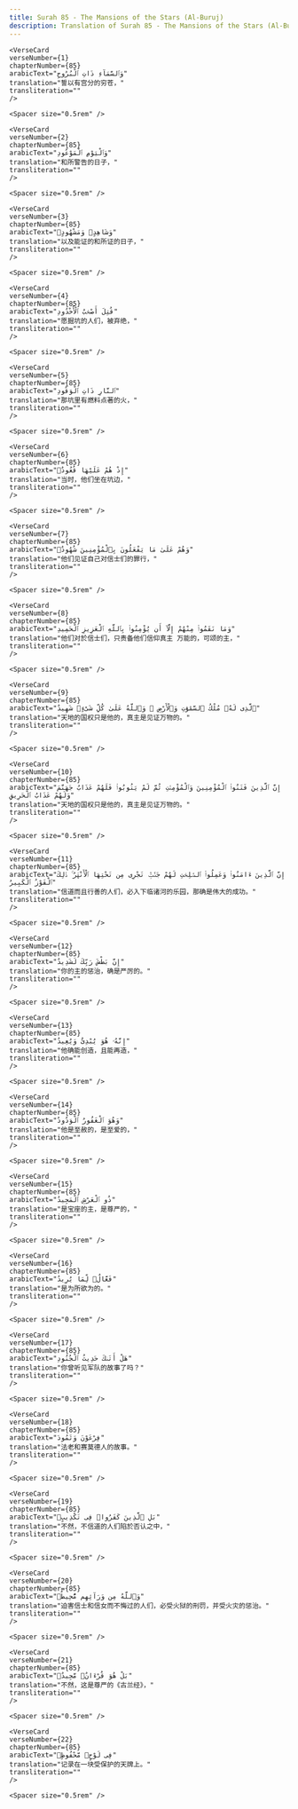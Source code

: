 ```yaml
---
title: Surah 85 - The Mansions of the Stars (Al-Buruj)  
description: Translation of Surah 85 - The Mansions of the Stars (Al-Buruj) in Chinese
---
```







    <VerseCard 
    verseNumber={1}
    chapterNumber={85}
    arabicText="وَٱلسَّمَآءِ ذَاتِ ٱلْبُرُوجِ"
    translation="誓以有宫分的穷苍，"
    transliteration=""
    />

    <Spacer size="0.5rem" />
                
    <VerseCard 
    verseNumber={2}
    chapterNumber={85}
    arabicText="وَٱلْيَوْمِ ٱلْمَوْعُودِ"
    translation="和所警告的日子，"
    transliteration=""
    />

    <Spacer size="0.5rem" />
                
    <VerseCard 
    verseNumber={3}
    chapterNumber={85}
    arabicText="وَشَاهِدٍۢ وَمَشْهُودٍۢ"
    translation="以及能证的和所证的日子，"
    transliteration=""
    />

    <Spacer size="0.5rem" />
                
    <VerseCard 
    verseNumber={4}
    chapterNumber={85}
    arabicText="قُتِلَ أَصْحَٰبُ ٱلْأُخْدُودِ"
    translation="愿掘坑的人们，被弃绝，"
    transliteration=""
    />

    <Spacer size="0.5rem" />
                
    <VerseCard 
    verseNumber={5}
    chapterNumber={85}
    arabicText="ٱلنَّارِ ذَاتِ ٱلْوَقُودِ"
    translation="那坑里有燃料点著的火，"
    transliteration=""
    />

    <Spacer size="0.5rem" />
                
    <VerseCard 
    verseNumber={6}
    chapterNumber={85}
    arabicText="إِذْ هُمْ عَلَيْهَا قُعُودٌۭ"
    translation="当时，他们坐在坑边，"
    transliteration=""
    />

    <Spacer size="0.5rem" />
                
    <VerseCard 
    verseNumber={7}
    chapterNumber={85}
    arabicText="وَهُمْ عَلَىٰ مَا يَفْعَلُونَ بِٱلْمُؤْمِنِينَ شُهُودٌۭ"
    translation="他们见证自己对信士们的罪行，"
    transliteration=""
    />

    <Spacer size="0.5rem" />
                
    <VerseCard 
    verseNumber={8}
    chapterNumber={85}
    arabicText="وَمَا نَقَمُوا۟ مِنْهُمْ إِلَّآ أَن يُؤْمِنُوا۟ بِٱللَّهِ ٱلْعَزِيزِ ٱلْحَمِيدِ"
    translation="他们对於信士们，只责备他们信仰真主 万能的，可颂的主，"
    transliteration=""
    />

    <Spacer size="0.5rem" />
                
    <VerseCard 
    verseNumber={9}
    chapterNumber={85}
    arabicText="ٱلَّذِى لَهُۥ مُلْكُ ٱلسَّمَٰوَٰتِ وَٱلْأَرْضِ ۚ وَٱللَّهُ عَلَىٰ كُلِّ شَىْءٍۢ شَهِيدٌ"
    translation="天地的国权只是他的，真主是见证万物的。"
    transliteration=""
    />

    <Spacer size="0.5rem" />
                
    <VerseCard 
    verseNumber={10}
    chapterNumber={85}
    arabicText="إِنَّ ٱلَّذِينَ فَتَنُوا۟ ٱلْمُؤْمِنِينَ وَٱلْمُؤْمِنَٰتِ ثُمَّ لَمْ يَتُوبُوا۟ فَلَهُمْ عَذَابُ جَهَنَّمَ وَلَهُمْ عَذَابُ ٱلْحَرِيقِ"
    translation="天地的国权只是他的，真主是见证万物的。"
    transliteration=""
    />

    <Spacer size="0.5rem" />
                
    <VerseCard 
    verseNumber={11}
    chapterNumber={85}
    arabicText="إِنَّ ٱلَّذِينَ ءَامَنُوا۟ وَعَمِلُوا۟ ٱلصَّٰلِحَٰتِ لَهُمْ جَنَّٰتٌۭ تَجْرِى مِن تَحْتِهَا ٱلْأَنْهَٰرُ ۚ ذَٰلِكَ ٱلْفَوْزُ ٱلْكَبِيرُ"
    translation="信道而且行善的人们，必入下临诸河的乐园，那确是伟大的成功。"
    transliteration=""
    />

    <Spacer size="0.5rem" />
                
    <VerseCard 
    verseNumber={12}
    chapterNumber={85}
    arabicText="إِنَّ بَطْشَ رَبِّكَ لَشَدِيدٌ"
    translation="你的主的惩治，确是严厉的。"
    transliteration=""
    />

    <Spacer size="0.5rem" />
                
    <VerseCard 
    verseNumber={13}
    chapterNumber={85}
    arabicText="إِنَّهُۥ هُوَ يُبْدِئُ وَيُعِيدُ"
    translation="他确能创造，且能再造，"
    transliteration=""
    />

    <Spacer size="0.5rem" />
                
    <VerseCard 
    verseNumber={14}
    chapterNumber={85}
    arabicText="وَهُوَ ٱلْغَفُورُ ٱلْوَدُودُ"
    translation="他是至赦的，是至爱的，"
    transliteration=""
    />

    <Spacer size="0.5rem" />
                
    <VerseCard 
    verseNumber={15}
    chapterNumber={85}
    arabicText="ذُو ٱلْعَرْشِ ٱلْمَجِيدُ"
    translation="是宝座的主，是尊严的，"
    transliteration=""
    />

    <Spacer size="0.5rem" />
                
    <VerseCard 
    verseNumber={16}
    chapterNumber={85}
    arabicText="فَعَّالٌۭ لِّمَا يُرِيدُ"
    translation="是为所欲为的。"
    transliteration=""
    />

    <Spacer size="0.5rem" />
                
    <VerseCard 
    verseNumber={17}
    chapterNumber={85}
    arabicText="هَلْ أَتَىٰكَ حَدِيثُ ٱلْجُنُودِ"
    translation="你曾听见军队的故事了吗？"
    transliteration=""
    />

    <Spacer size="0.5rem" />
                
    <VerseCard 
    verseNumber={18}
    chapterNumber={85}
    arabicText="فِرْعَوْنَ وَثَمُودَ"
    translation="法老和赛莫德人的故事。"
    transliteration=""
    />

    <Spacer size="0.5rem" />
                
    <VerseCard 
    verseNumber={19}
    chapterNumber={85}
    arabicText="بَلِ ٱلَّذِينَ كَفَرُوا۟ فِى تَكْذِيبٍۢ"
    translation="不然，不信道的人们陷於否认之中，"
    transliteration=""
    />

    <Spacer size="0.5rem" />
                
    <VerseCard 
    verseNumber={20}
    chapterNumber={85}
    arabicText="وَٱللَّهُ مِن وَرَآئِهِم مُّحِيطٌۢ"
    translation="迫害信士和信女而不悔过的人们，必受火狱的刑罚，并受火灾的惩治。"
    transliteration=""
    />

    <Spacer size="0.5rem" />
                
    <VerseCard 
    verseNumber={21}
    chapterNumber={85}
    arabicText="بَلْ هُوَ قُرْءَانٌۭ مَّجِيدٌۭ"
    translation="不然，这是尊严的《古兰经》，"
    transliteration=""
    />

    <Spacer size="0.5rem" />
                
    <VerseCard 
    verseNumber={22}
    chapterNumber={85}
    arabicText="فِى لَوْحٍۢ مَّحْفُوظٍۭ"
    translation="记录在一块受保护的天牌上。"
    transliteration=""
    />

    <Spacer size="0.5rem" />
                